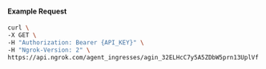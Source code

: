 
#### Example Request

```bash
curl \
-X GET \
-H "Authorization: Bearer {API_KEY}" \
-H "Ngrok-Version: 2" \
https://api.ngrok.com/agent_ingresses/agin_32ELHcC7y5A5ZDbW5prn13UplVf
```
